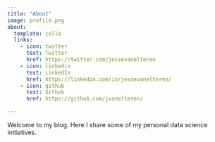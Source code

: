 ```yaml
---
title: "About"
image: profile.png
about:
  template: jolla
  links:
    - icon: twitter
      text: Twitter
      href: https://twitter.com/jessevanelteren
    - icon: linkedin
      text: LinkedIn
      href: https://linkedin.com/in/jessevanelteren/
    - icon: github
      text: Github
      href: https://github.com/jvanelteren/

---
```


Welcome to my blog. Here I share some of my personal data science initiatives.
